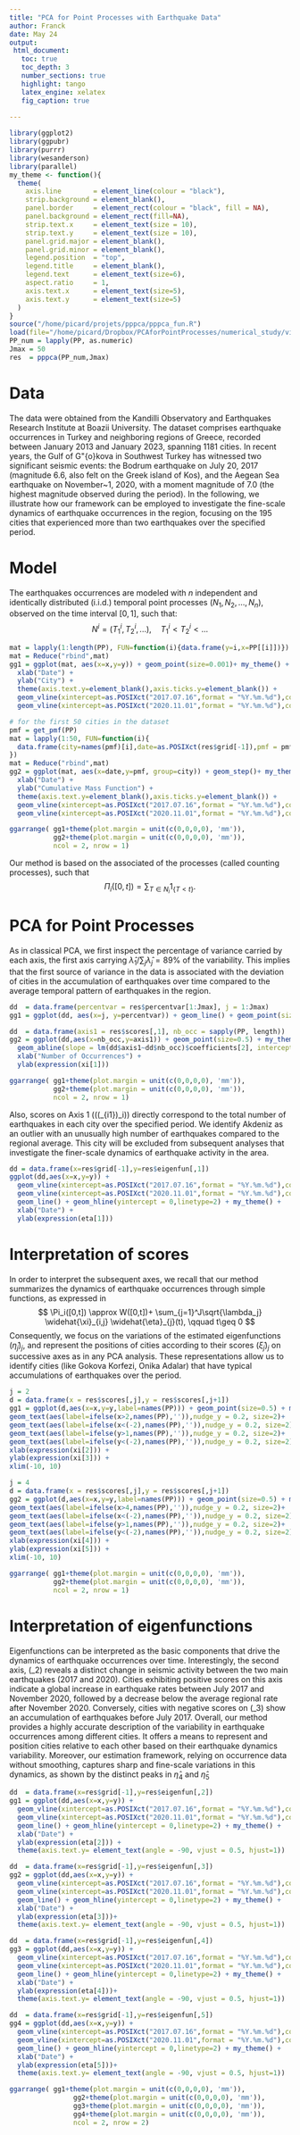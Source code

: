 ```yaml
---
title: "PCA for Point Processes with Earthquake Data"
author: Franck
date: May 24
output:
 html_document:
   toc: true
   toc_depth: 3
   number_sections: true
   highlight: tango
   latex_engine: xelatex 
   fig_caption: true
   
---
```


```r
library(ggplot2)
library(ggpubr)
library(purrr)
library(wesanderson)
library(parallel)
my_theme <- function(){
  theme(   
    axis.line        = element_line(colour = "black"),
    strip.background = element_blank(),
    panel.border     = element_rect(colour = "black", fill = NA),
    panel.background = element_rect(fill=NA),
    strip.text.x     = element_text(size = 10),
    strip.text.y     = element_text(size = 10),
    panel.grid.major = element_blank(), 
    panel.grid.minor = element_blank(),
    legend.position  = "top",
    legend.title     = element_blank(),
    legend.text      = element_text(size=6),  
    aspect.ratio     = 1,
    axis.text.x      = element_text(size=5),
    axis.text.y      = element_text(size=5)
  )
}
source("/home/picard/projets/pppca/pppca_fun.R")
load(file="/home/picard/Dropbox/PCAforPointProcesses/numerical_study/vignette/earthquake_data.RData")
PP_num = lapply(PP, as.numeric)
Jmax = 50
res  = pppca(PP_num,Jmax)

```

# Data

The data were obtained from the Kandilli Observatory and Earthquakes Research Institute at Bo\u{g}azi\c{c}i University\footnote{\url{http://www.koeri.boun.edu.tr/sismo/2/earthquake-catalog/}}. The dataset comprises earthquake occurrences in Turkey and neighboring regions of Greece, recorded between January 2013 and January 2023, spanning 1181 cities. In recent years, the Gulf of G\"{o}kova in Southwest Turkey has witnessed two significant seismic events: the Bodrum earthquake on July 20, 2017 (magnitude 6.6, also felt on the Greek island of Kos), and the Aegean Sea earthquake on November~1, 2020, with a moment magnitude of 7.0 (the highest magnitude observed during the period).  In the following, we illustrate how our framework can be employed to investigate the fine-scale dynamics of earthquake occurrences in the region, focusing on the 195 cities that experienced more than two earthquakes over the specified period.	

# Model 

The earthquakes occurrences are modeled with $n$ independent and identically distributed (i.i.d.) temporal point processes $(N_1, N_2, \ldots, N_n)$,  observed on the time interval $[0,1]$, such that:
$$
N^i = (T^i_1, T^i_2,...), \quad T^i_1< T^i_2 < ...
$$

```r
mat = lapply(1:length(PP), FUN=function(i){data.frame(y=i,x=PP[[i]])})
mat = Reduce("rbind",mat)
gg1 = ggplot(mat, aes(x=x,y=y)) + geom_point(size=0.001)+ my_theme() + 
  xlab("Date") + 
  ylab("City") + 
  theme(axis.text.y=element_blank(),axis.ticks.y=element_blank()) + 
  geom_vline(xintercept=as.POSIXct("2017.07.16",format = "%Y.%m.%d"),color = "gray") +
  geom_vline(xintercept=as.POSIXct("2020.11.01",format = "%Y.%m.%d"),color = "gray") 

# for the first 50 cities in the dataset
pmf = get_pmf(PP)
mat = lapply(1:50, FUN=function(i){
  data.frame(city=names(pmf)[i],date=as.POSIXct(res$grid[-1]),pmf = pmf[[i]])
})
mat = Reduce("rbind",mat)
gg2 = ggplot(mat, aes(x=date,y=pmf, group=city)) + geom_step()+ my_theme() + 
  xlab("Date") + 
  ylab("Cumulative Mass Function") + 
  theme(axis.text.y=element_blank(),axis.ticks.y=element_blank()) + 
  geom_vline(xintercept=as.POSIXct("2017.07.16",format = "%Y.%m.%d"),color = "gray") +
  geom_vline(xintercept=as.POSIXct("2020.11.01",format = "%Y.%m.%d"),color = "gray") 

ggarrange( gg1+theme(plot.margin = unit(c(0,0,0,0), 'mm')),
           gg2+theme(plot.margin = unit(c(0,0,0,0), 'mm')),
           ncol = 2, nrow = 1)
```

Our method is based on the associated \textit{cumulative mass functions} of the processes (called counting processes), such that 
$$
\Pi_i([0,t]) = \sum_{T \in N_i} 1_{ \left\{ T<t \right\}}.
$$

# PCA for Point Processes
	
As in classical PCA, we first inspect the percentage of variance carried by each axis, the first axis carrying  $\widehat{\lambda}_1/\sum_j \widehat{\lambda}_j = 89\%$ of the variability. This implies that the first source of variance in the data is associated with the deviation of cities in the accumulation of earthquakes over time compared to the average temporal pattern of earthquakes in the region. 

```r
dd  = data.frame(percentvar = res$percentvar[1:Jmax], j = 1:Jmax)
gg1 = ggplot(dd, aes(x=j, y=percentvar)) + geom_line() + geom_point(size=0.5)+ coord_trans(y="log")+ my_theme() + xlab("Nb of eigen elements") + ylab("%variance (log)")

dd  = data.frame(axis1 = res$scores[,1], nb_occ = sapply(PP, length))
gg2 = ggplot(dd,aes(x=nb_occ,y=axis1)) + geom_point(size=0.5) + my_theme() + 
  geom_abline(slope = lm(dd$axis1~dd$nb_occ)$coefficients[2], intercept = lm(dd$axis1~dd$nb_occ)$coefficients[1]) +
  xlab("Number of Occurrences") + 
  ylab(expression(xi[1])) 

ggarrange( gg1+theme(plot.margin = unit(c(0,0,0,0), 'mm')),
           gg2+theme(plot.margin = unit(c(0,0,0,0), 'mm')),
           ncol = 2, nrow = 1)
```

Also, scores on Axis 1 (\((\widehat\xi_{i1})_i\)) directly correspond to the total number of earthquakes in each city over the specified period. We identify Akdeniz as an outlier with an unusually high number of earthquakes compared to the regional average. This city will be excluded from subsequent analyses that investigate the finer-scale dynamics of earthquake activity in the area.

```r
dd = data.frame(x=res$grid[-1],y=res$eigenfun[,1])
ggplot(dd,aes(x=x,y=y)) + 
  geom_vline(xintercept=as.POSIXct("2017.07.16",format = "%Y.%m.%d"),color = "gray") +
  geom_vline(xintercept=as.POSIXct("2020.11.01",format = "%Y.%m.%d"),color = "gray") +
  geom_line() + geom_hline(yintercept = 0,linetype=2) + my_theme() + 
  xlab("Date") +
  ylab(expression(eta[1]))
```

# Interpretation of scores

In order to interpret the subsequent axes, we recall that our method summarizes the dynamics of earthquake occurrences through simple functions, as expressed in 
$$
\Pi_i([0,t]) \approx W([0,t])+ \sum_{j=1}^J\sqrt{\lambda_j} \widehat{\xi}_{i,j} \widehat{\eta}_{j}(t), \qquad t\geq 0
$$
Consequently, we focus on the variations of the estimated eigenfunctions $(\widehat{\eta}_j)_j$, and represent the positions of cities according to their scores $(\widehat{\xi}_j)_j$ on successive axes as in any PCA analysis. These representations allow us to identify cities (like Gokova Korfezi, Onika Adalar) that have typical accumulations of earthquakes over the period.

```r
j = 2
d = data.frame(x = res$scores[,j],y = res$scores[,j+1])
gg1 = ggplot(d,aes(x=x,y=y,label=names(PP))) + geom_point(size=0.5) + my_theme() + geom_hline(yintercept = 0,linetype=2) + geom_vline(xintercept = 0,linetype=2) + 
geom_text(aes(label=ifelse(x>2,names(PP),'')),nudge_y = 0.2, size=2)+
geom_text(aes(label=ifelse(x<(-2),names(PP),'')),nudge_y = 0.2, size=2)+
geom_text(aes(label=ifelse(y>1,names(PP),'')),nudge_y = 0.2, size=2)+
geom_text(aes(label=ifelse(y<(-2),names(PP),'')),nudge_y = 0.2, size=2)+
xlab(expression(xi[2])) +
ylab(expression(xi[3])) +
xlim(-10, 10)

j = 4
d = data.frame(x = res$scores[,j],y = res$scores[,j+1])
gg2 = ggplot(d,aes(x=x,y=y,label=names(PP))) + geom_point(size=0.5) + my_theme() + geom_hline(yintercept = 0,linetype=2) + geom_vline(xintercept = 0,linetype=2) + 
geom_text(aes(label=ifelse(x>4,names(PP),'')),nudge_y = 0.2, size=2)+
geom_text(aes(label=ifelse(x<(-2),names(PP),'')),nudge_y = 0.2, size=2)+
geom_text(aes(label=ifelse(y>1,names(PP),'')),nudge_y = 0.2, size=2)+
geom_text(aes(label=ifelse(y<(-2),names(PP),'')),nudge_y = 0.2, size=2)+
xlab(expression(xi[4])) +
ylab(expression(xi[5])) +
xlim(-10, 10)

ggarrange( gg1+theme(plot.margin = unit(c(0,0,0,0), 'mm')),
           gg2+theme(plot.margin = unit(c(0,0,0,0), 'mm')),
           ncol = 2, nrow = 1)


```

# Interpretation of eigenfunctions

Eigenfunctions can be interpreted as the basic components that drive the dynamics of earthquake occurrences over time. Interestingly, the second axis, \(\widehat\eta_2\) reveals a distinct change in seismic activity between the two main earthquakes (2017 and 2020). Cities exhibiting positive scores on this axis indicate a global increase in earthquake rates between July 2017 and November 2020, followed by a decrease below the average regional rate after November 2020. Conversely, cities with negative scores on \(\widehat{\eta}_3\) show an accumulation of earthquakes before July 2017. Overall, our method provides a highly accurate description of the variability in earthquake occurrences among different cities. It offers a means to represent and position cities relative to each other based on their earthquake dynamics variability. Moreover, our estimation framework, relying on occurrence data without smoothing, captures sharp and fine-scale variations in this dynamics, as shown by the distinct peaks in $\widehat{\eta}_4$ and $\widehat{\eta}_5$ 

```r
dd  = data.frame(x=res$grid[-1],y=res$eigenfun[,2])
gg1 = ggplot(dd,aes(x=x,y=y)) + 
  geom_vline(xintercept=as.POSIXct("2017.07.16",format = "%Y.%m.%d"),color = "gray") +
  geom_vline(xintercept=as.POSIXct("2020.11.01",format = "%Y.%m.%d"),color = "gray") +
  geom_line() + geom_hline(yintercept = 0,linetype=2) + my_theme() + 
  xlab("Date") +
  ylab(expression(eta[2])) +
  theme(axis.text.y= element_text(angle = -90, vjust = 0.5, hjust=1))

dd  = data.frame(x=res$grid[-1],y=res$eigenfun[,3])
gg2 = ggplot(dd,aes(x=x,y=y)) + 
  geom_vline(xintercept=as.POSIXct("2017.07.16",format = "%Y.%m.%d"),color = "gray") +
  geom_vline(xintercept=as.POSIXct("2020.11.01",format = "%Y.%m.%d"),color = "gray") +
  geom_line() + geom_hline(yintercept = 0,linetype=2) + my_theme() + 
  xlab("Date") +
  ylab(expression(eta[3]))+
  theme(axis.text.y= element_text(angle = -90, vjust = 0.5, hjust=1))

dd  = data.frame(x=res$grid[-1],y=res$eigenfun[,4])
gg3 = ggplot(dd,aes(x=x,y=y)) + 
  geom_vline(xintercept=as.POSIXct("2017.07.16",format = "%Y.%m.%d"),color = "gray") +
  geom_vline(xintercept=as.POSIXct("2020.11.01",format = "%Y.%m.%d"),color = "gray") +
  geom_line() + geom_hline(yintercept = 0,linetype=2) + my_theme() + 
  xlab("Date") +
  ylab(expression(eta[4]))+
  theme(axis.text.y= element_text(angle = -90, vjust = 0.5, hjust=1))

dd  = data.frame(x=res$grid[-1],y=res$eigenfun[,5])
gg4 = ggplot(dd,aes(x=x,y=y)) + 
  geom_vline(xintercept=as.POSIXct("2017.07.16",format = "%Y.%m.%d"),color = "gray") +
  geom_vline(xintercept=as.POSIXct("2020.11.01",format = "%Y.%m.%d"),color = "gray") +
  geom_line() + geom_hline(yintercept = 0,linetype=2) + my_theme() + 
  xlab("Date") +
  ylab(expression(eta[5]))+
  theme(axis.text.y= element_text(angle = -90, vjust = 0.5, hjust=1))

ggarrange( gg1+theme(plot.margin = unit(c(0,0,0,0), 'mm')),
                gg2+theme(plot.margin = unit(c(0,0,0,0), 'mm')),
                gg3+theme(plot.margin = unit(c(0,0,0,0), 'mm')),
                gg4+theme(plot.margin = unit(c(0,0,0,0), 'mm')),
                ncol = 2, nrow = 2)
```

